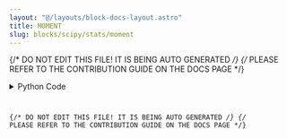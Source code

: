 ```yaml
---
layout: "@/layouts/block-docs-layout.astro"
title: MOMENT
slug: blocks/scipy/stats/moment
---
```


{/* DO NOT EDIT THIS FILE! IT IS BEING AUTO GENERATED */}
{/* PLEASE REFER TO THE CONTRIBUTION GUIDE ON THE DOCS PAGE */}


<PythonDocsDisplay docstring={docstring} />
<details>
<summary>Python Code</summary>



<Code code={pythonCode} lang="py" wrap theme="dracula" />

[Find this Flojoy Block on GitHub](https://github.com/flojoy-ai/blocks/blob/main/blocks/SCIPY/STATS/MOMENT/MOMENT.py)

</details>

{/* DO NOT EDIT THIS FILE! IT IS BEING AUTO GENERATED */}
{/* PLEASE REFER TO THE CONTRIBUTION GUIDE ON THE DOCS PAGE */}
